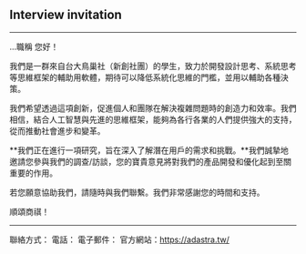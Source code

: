 ## Interview invitation

---
...職稱
您好！

我們是一群來自台大鳥巢社（新創社團）的學生，致力於開發設計思考、系統思考等思維框架的輔助用軟體，期待可以降低系統化思維的門檻，並用以輔助各種決策。

我們希望透過這項創新，促進個人和團隊在解決複雜問題時的創造力和效率。我們相信，結合人工智慧與先進的思維框架，能夠為各行各業的人們提供強大的支持，從而推動社會進步和變革。

**我們正在進行一項研究，旨在深入了解潛在用戶的需求和挑戰。**我們誠摯地邀請您參與我們的調查/訪談，您的寶貴意見將對我們的產品開發和優化起到至關重要的作用。

若您願意協助我們，請隨時與我們聯繫。我們非常感謝您的時間和支持。

順頌商祺！

---
聯絡方式：
電話：
電子郵件：
官方網站：https://adastra.tw/